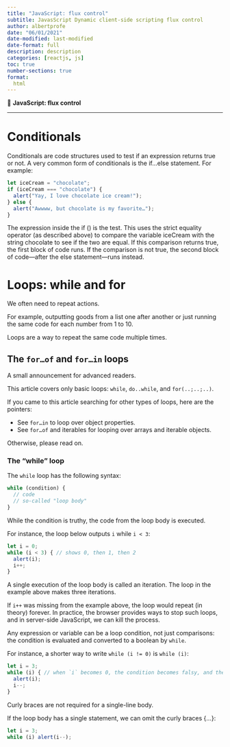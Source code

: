 ```yaml
---
title: "JavaScript: flux control"
subtitle: JavasScript Dynamic client-side scripting flux control
author: albertprofe
date: "06/01/2021"
date-modified: last-modified
date-format: full
description: description
categories: [reactjs, js]
toc: true
number-sections: true
format:
  html
---
```




::: {.summary}

📘 **JavaScript: flux control**



:::

---



# Conditionals

Conditionals are code structures used to test if an expression returns true or not. A very common form of conditionals is the if...else statement. For example:

``` .jsx

let iceCream = "chocolate";
if (iceCream === "chocolate") {
  alert("Yay, I love chocolate ice cream!");
} else {
  alert("Awwww, but chocolate is my favorite…");
}
```

The expression inside the if () is the test. This uses the strict equality operator (as described above) to compare the variable iceCream with the string chocolate to see if the two are equal. If this comparison returns true, the first block of code runs. If the comparison is not true, the second block of code—after the else statement—runs instead.


# Loops: while and for

We often need to repeat actions.

For example, outputting goods from a list one after another or just running the same code for each number from 1 to 10.

Loops are a way to repeat the same code multiple times.

## The `for…of` and `for…in` loops

A small announcement for advanced readers.

This article covers only basic loops: `while`, `do..while`, and `for(..;..;..)`.

If you came to this article searching for other types of loops, here are the pointers:

- See `for…in` to loop over object properties.
- See `for…of` and iterables for looping over arrays and iterable objects.

Otherwise, please read on.

### The “while” loop

The `while` loop has the following syntax:

```javascript
while (condition) {
  // code
  // so-called "loop body"
}

```


While the condition is truthy, the code from the loop body is executed.

For instance, the loop below outputs `i` while `i < 3`:

```javascript
let i = 0;
while (i < 3) { // shows 0, then 1, then 2
  alert(i);
  i++;
}

```


A single execution of the loop body is called an iteration. The loop in the example above makes three iterations.

If `i++` was missing from the example above, the loop would repeat (in theory) forever. In practice, the browser provides ways to stop such loops, and in server-side JavaScript, we can kill the process.

Any expression or variable can be a loop condition, not just comparisons: the condition is evaluated and converted to a boolean by `while`.

For instance, a shorter way to write `while (i != 0)` is `while (i)`:

```javascript
let i = 3;
while (i) { // when `i` becomes 0, the condition becomes falsy, and the loop stops
  alert(i);
  i--;
}
```

Curly braces are not required for a single-line body.

If the loop body has a single statement, we can omit the curly braces {…}:

```javascript
let i = 3;
while (i) alert(i--);
```





